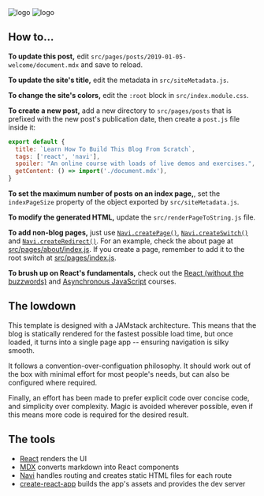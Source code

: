 
<div className={styles["Welcome"]}>

<div className={styles["logo"]}>
  <img src={naviLogo} className={styles["logo-navi"]} alt="logo" />
  <img src={reactLogo} className={styles["logo-react"]} alt="logo" />
</div>

## How to...

**To update this post,** edit `src/pages/posts/2019-01-05-welcome/document.mdx` and save to reload.

**To update the site's title,** edit the metadata in `src/siteMetadata.js`.

<!--**To learn how to build your own JAMStack app**, join the [React In Practice](https://frontarm.com/courses/react-in-practice/) course by [James K Nelson](https://twitter.com/james_k_nelson), where you'll build this blog from scratch.-->

**To change the site's colors,** edit the `:root` block in `src/index.module.css`.

**To create a new post,** add a new directory to `src/pages/posts` that is prefixed with the new post's publication date, then create a `post.js` file inside it:

```jsx
export default {
  title: `Learn How To Build This Blog From Scratch`,
  tags: ['react', 'navi'],
  spoiler: "An online course with loads of live demos and exercises.",
  getContent: () => import('./document.mdx'),
}
```

**To set the maximum number of posts on an index page,**, set the `indexPageSize` property of the object exported by `src/siteMetadata.js`.

**To modify the generated HTML,** update the `src/renderPageToString.js` file.

**To add non-blog pages,** just use [`Navi.createPage()`](https://frontarm.com/navi/reference/declarations/#createpage), [`Navi.createSwitch()`](https://frontarm.com/navi/reference/declarations/#createswitch) and [`Navi.createRedirect()`](https://frontarm.com/navi/reference/declarations/#createredirect). For an example, check the about page at [src/pages/about/index.js](src/pages/about/index.js). If you create a page, remember to add it to the root switch at [src/pages/index.js](src/pages/index.js).

**To brush up on React's fundamentals,** check out the [React (without the buzzwords)](https://frontarm.com/courses/learn-raw-react/) and [Asynchronous JavaScript](https://frontarm.com/courses/async-javascript/) courses.


##  The lowdown

This template is designed with a JAMstack architecture. This means that the blog is statically rendered for the fastest possible load time, but once loaded, it turns into a single page app -- ensuring navigation is silky smooth.

It follows a convention-over-configuation philosophy. It should work out of the box with minimal effort for most people's needs, but can also be configured where required.

Finally, an effort has been made to prefer explicit code over concise code, and simplicity over complexity. Magic is avoided wherever possible, even if this means more code is required for the desired result.


## The tools

- [React](https://reactjs.org) renders the UI
- [MDX](https://mdxjs.com) converts markdown into React components
- [Navi](https://frontarm.com/navi/) handles routing and creates static HTML files for each route
- [create-react-app](https://reactjs.org/docs/create-a-new-react-app.html) builds the app's assets and provides the dev server

</div>